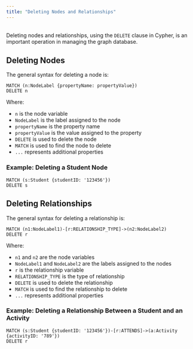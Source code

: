 ```yaml
---
title: "Deleting Nodes and Relationships"
---
```


<br>
Deleting nodes and relationships, using the `DELETE` clause in Cypher, is an important operation in managing the graph database. 

## Deleting Nodes

The general syntax for deleting a node is:

```cypher
MATCH (n:NodeLabel {propertyName: propertyValue})
DELETE n
```

Where:

- `n` is the node variable
- `NodeLabel` is the label assigned to the node
- `propertyName` is the property name
- `propertyValue` is the value assigned to the property
- `DELETE` is used to delete the node
- `MATCH` is used to find the node to delete
- `...` represents additional properties

### Example: Deleting a Student Node

```cypher
MATCH (s:Student {studentID: '123456'})
DELETE s
```

## Deleting Relationships

The general syntax for deleting a relationship is:

```cypher
MATCH (n1:NodeLabel1)-[r:RELATIONSHIP_TYPE]->(n2:NodeLabel2)
DELETE r
```

Where:

- `n1` and `n2` are the node variables
- `NodeLabel1` and `NodeLabel2` are the labels assigned to the nodes
- `r` is the relationship variable
- `RELATIONSHIP_TYPE` is the type of relationship
- `DELETE` is used to delete the relationship
- `MATCH` is used to find the relationship to delete
- `...` represents additional properties


### Example: Deleting a Relationship Between a Student and an Activity

```cypher
MATCH (s:Student {studentID: '123456'})-[r:ATTENDS]->(a:Activity {activityID: '789'})
DELETE r
```